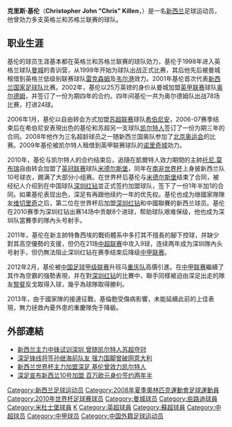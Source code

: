 {{noteta|G1=足球|G2=EPL|G3=FAcup}}{{Football player infobox
| playername     = 克里斯·基伦<br />''Chris Killen''
| fullname       = Christopher John Killen
| nickname       = 
| image          = [[File:Chris_Killen.jpg|200 px]]
| dateofbirth    = {{Birth date and age|1981|10|8|}}
| cityofbirth    = [[惠灵顿|惠灵顿]]
| countryofbirth = {{NZD}}
| height         = {{height|m=1.86}}
| currentclub    = 
| clubnumber     = 
| position       = 前鋒
| youthyears     = 
| youthclubs     = 
| years          = 1999-2002<br/>2000<br/>2001<br/>2002-2006<br/>2006-2007<br/>2007-2010<br/>2009<br/>2010<br/>2010-2011<br/>2012-2013
| clubs          = [[曼城|曼城]]<br/>→ [[雷克斯汉姆足球俱乐部|雷克斯汉姆]]<br/>→ [[韦尔港足球俱乐部|韦尔港]]<br/>[[奥尔德姆足球俱乐部|奥德汉姆]]<br/>[[希伯尼安足球俱乐部|希伯尼安]]<br/>[[凯尔特人足球俱乐部|凯尔特人]]<br/>→ [[诺里奇城足球俱乐部|诺里奇城]]<br/>[[米德尔斯堡足球俱乐部|米德尔斯堡]]<br/>[[深圳红钻|深圳红钻]]<br/>[[重庆足球俱乐部|重庆队]]
| caps(goals)    = {{0}}3 {{0}}(0)<br/>12 {{0}}(3)<br/>{{0}}9 {{0}}(6)<br/>78 (17)<br/>25 (16)<br/>26 {{0}}(2)<br/>{{0}}4 {{0}}(0)<br/>17 {{0}}(3)<br/>35 (17)<br/>47 (22)
| nationalyears  = 2001-2013
| nationalteam   = [[新西兰国家足球队|新西兰]]
| nationalcaps(goals) = 48 (16)
| pcupdate       = 2013年9月21日 
| ntupdate       = 
}}

'''克里斯·基伦'''（'''Christopher John "Chris" Killen'''，{{bd|1981年|10月8日|catidx=Killen, Chris}}）是一名[[新西兰|新西兰]]足球运动员，他曾効力多支英格兰和苏格兰联赛的球队。

==职业生涯==
基伦的球员生涯基本都在英格兰和苏格兰联赛的球队効力，基伦于1998年进入英格兰球队[[曼城|曼城]]的青训营，从1999年开始为球队出战正式比赛，其后他先后被曼城租借到英格兰低级别联赛球队[[雷克斯汉姆足球俱乐部|雷克森姆]]及[[韦尔港足球俱乐部|韦尔港]]效力。2001年基伦首次代表[[新西兰国家足球队|新西兰国家足球队]]比赛。2002年，基伦以25万英镑的身价从曼城加盟[[英格兰足球甲级联赛|英甲联赛]]球队[[奥尔德姆足球俱乐部|奥尔德姆]]，并签订了一份为期四年的合约。四年间基伦一共为奥尔德姆队出战78场比赛，打进24球。

2006年1月，基伦以自由转会方式加盟[[苏格兰足球超级联赛|苏超联赛]]球队[[希伯尼安足球俱乐部|希伯尼安]]，2006-07赛季结束后在希伯尼安表現出色的基伦和苏超另一支球队[[凯尔特人足球俱乐部|凯尔特人]]签订了一份为期三年的合同。2008年他作为三名超龄球员之一随新西兰国奥队参加了[[2008年夏季奥林匹克运动会|北京奥运会]]的比赛。2009年基伦被凯尔特人租借到英甲联赛球队的[[诺里奇城足球俱乐部|诺里奇城]]効力。

2010年，基伦与凯尔特人的合约结束后，追隨在凱爾特人效力期間的主帥[[托尼.莫布瑞|托尼.莫布瑞]]自由转会加盟了[[英格兰足球冠军联赛|英冠联赛]]球队[[米德尔斯堡足球俱乐部|米德尔斯堡]]，同年在[[南非世界杯|南非世界杯]]上身披新西兰队10号球衣，踢满了大部分小组赛。在世界杯后基伦与[[米德尔斯堡足球俱乐部|米德尔斯堡]]结束了合同，被经纪人介绍到在中国球队[[深圳红钻|深圳红钻]]並正式签约加盟球队，签下了一份1年半加1的合同。如果基伦表现出色，深足有再跟他续约一年的优先权。基伦也成为继國家隊隊友[[伊万·维切里奇|维切里奇]]之后，第二位在世界杯后加盟[[深圳红钻|深圳红钻]]和中國聯賽的新西兰球员。基伦在2010赛季为深圳红钻出赛14场中贡献8个进球，帮助球队艰难保级，他也成为深圳队當賽季的隊內头号射手。

2011年，基伦在新主帥特魯西埃的戰術體系中多打其不擅長的腳下控球，并缺少對其高空優勢的支援，但仍在21场[[中超联赛|中超联赛]]中攻入9球，连续两年成为深圳隊內头号射手，但仍無法阻止深圳红钻在赛季结束后降级[[中甲联赛|中甲联赛]]。

2012年2月，基伦被[[中国足球甲级联赛|中国足球甲级联赛]]升班马[[重庆足球俱乐部|重庆队]]高價引進。在[[中甲联赛|中甲联赛]]繼續了其作為空霸的強勢表現，并在對[[深圳红钻|深圳红钻]]的比賽中，聯手同樣被迫由深足出走的隊友[[黎斐|黎斐]]反戈取得入球，幾乎為球隊取得勝利。

2013年，由于國家隊的接連征戰，基倫飽受傷病影響，未能延續此前的上佳表現，無力拯救內憂外患的重慶隊免于降級。

==外部連結==
* [http://sports.163.com/10/0723/17/6C9T92KV00051C89.html 新西兰主力中锋试训深圳 曾随凯尔特人苏超夺冠] {{Wayback|url=http://sports.163.com/10/0723/17/6C9T92KV00051C89.html |date=20190916075752 }}
* [http://sports.sina.com.cn/j/2010-07-23/21385117892.shtml 深足锋线将签孙继海前队友 强力国脚曾破网意大利] {{Wayback|url=http://sports.sina.com.cn/j/2010-07-23/21385117892.shtml |date=20190919225002 }}
* [http://sports.sohu.com/20100723/n273722133.shtml 新西兰世界杯主力加盟深足 基伦曾效力凯尔特人] {{Wayback|url=http://sports.sohu.com/20100723/n273722133.shtml |date=20190921025850 }}
* [http://sports.sina.com.cn/j/2010-07-24/23445119139.shtml 深足宣布新西兰10号加盟 百万欧元身价签约两年半] {{Wayback|url=http://sports.sina.com.cn/j/2010-07-24/23445119139.shtml |date=20190915181108 }}

{{2008年奥运会男子足球新西兰参赛名单}}
{{2010年世界杯足球赛新西兰参赛名单}}
{{2010年中超分类名单深圳}}
{{2011年中超分类名单深圳}}
{{2012年中甲分类名单重足}}
{{2013年中甲分类名单重足}}

{{DEFAULTSORT:Killen Chris}}
[[Category:新西兰足球运动员|Category:新西兰足球运动员]]
[[Category:2008年夏季奧林匹克運動會足球運動員|Category:2008年夏季奧林匹克運動會足球運動員]]
[[Category:2010年世界杯足球赛球员|Category:2010年世界杯足球赛球员]]
[[Category:曼城球员|Category:曼城球员]]
[[Category:些路迪球員|Category:些路迪球員]]
[[Category:米杜士堡球員|Category:米杜士堡球員]]
[[Category:深圳足球俱乐部球员|K]]
[[Category:英超球員|Category:英超球員]]
[[Category:蘇超球員|Category:蘇超球員]]
[[Category:中超球员|Category:中超球员]]
[[Category:中甲球员|Category:中甲球员]]
[[Category:中国外籍足球运动员|Category:中国外籍足球运动员]]